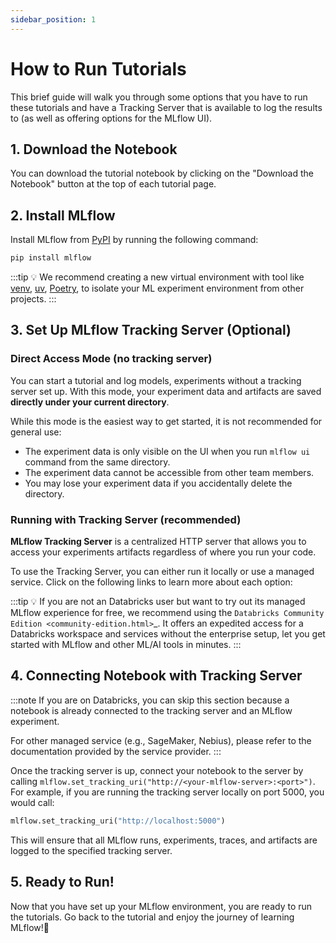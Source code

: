 ```yaml
---
sidebar_position: 1
---
```



# How to Run Tutorials

This brief guide will walk you through some options that you have to run these tutorials and have a Tracking Server that is available to log the results to (as well 
as offering options for the MLflow UI).

## 1. Download the Notebook

You can download the tutorial notebook by clicking on the "Download the Notebook" button at the top of each tutorial page.

## 2. Install MLflow

Install MLflow from [PyPI](https://pypi.org/project/mlflow/) by running the following command:

```bash
pip install mlflow
```

:::tip
💡 We recommend creating a new virtual environment with tool like [venv](https://docs.python.org/3/library/venv.html), [uv](https://docs.astral.sh/uv/pip/environments/), [Poetry](https://python-poetry.org/docs/managing-environments/), to isolate your ML experiment environment from other projects.
:::

## 3. Set Up MLflow Tracking Server (Optional)

### Direct Access Mode (no tracking server)

You can start a tutorial and log models, experiments without a tracking server set up. With this mode, your experiment data and artifacts are saved **directly under your current directory**.

While this mode is the easiest way to get started, it is not recommended for general use:

* The experiment data is only visible on the UI when you run `mlflow ui` command from the same directory.
* The experiment data cannot be accessible from other team members.
* You may lose your experiment data if you accidentally delete the directory.


### Running with Tracking Server (recommended)

**MLflow Tracking Server** is a centralized HTTP server that allows you to access your experiments artifacts regardless of where you run your code.

To use the Tracking Server, you can either run it locally or use a managed service. Click on the following links to learn more about each option:

<Platform />


:::tip
💡 If you are not an Databricks user but want to try out its managed MLflow experience for free, we recommend using the 
`Databricks Community Edition <community-edition.html>`_. It offers an expedited access for a Databricks workspace and services without the enterprise setup, let you get started with MLflow and other ML/AI tools in minutes.
:::

## 4. Connecting Notebook with Tracking Server

:::note
If you are on Databricks, you can skip this section because a notebook is already connected to the tracking server and an MLflow experiment.

For other managed service (e.g., SageMaker, Nebius), please refer to the documentation provided by the service provider.
:::

Once the tracking server is up, connect your notebook to the server by calling `mlflow.set_tracking_uri("http://<your-mlflow-server>:<port>")`. For example, if you are running the tracking server locally on port 5000, you would call:

```python
mlflow.set_tracking_uri("http://localhost:5000")
```

This will ensure that all MLflow runs, experiments, traces, and artifacts are logged to the specified tracking server.

## 5. Ready to Run!

Now that you have set up your MLflow environment, you are ready to run the tutorials. Go back to the tutorial and enjoy the journey of learning MLflow!🚢